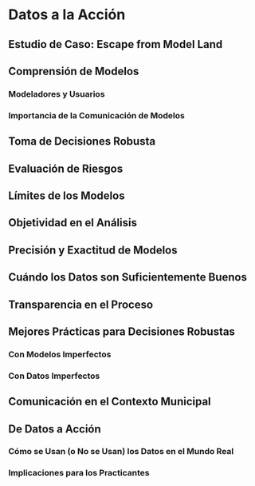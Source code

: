 # Datos a la Acción

## Estudio de Caso: Escape from Model Land

## Comprensión de Modelos

### Modeladores y Usuarios

### Importancia de la Comunicación de Modelos

## Toma de Decisiones Robusta

## Evaluación de Riesgos

## Límites de los Modelos

## Objetividad en el Análisis

## Precisión y Exactitud de Modelos

## Cuándo los Datos son Suficientemente Buenos

## Transparencia en el Proceso

## Mejores Prácticas para Decisiones Robustas

### Con Modelos Imperfectos

### Con Datos Imperfectos

## Comunicación en el Contexto Municipal

## De Datos a Acción

### Cómo se Usan (o No se Usan) los Datos en el Mundo Real

### Implicaciones para los Practicantes
